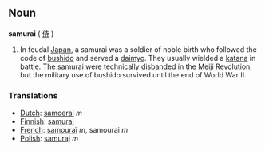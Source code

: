 ==Noun==
'''samurai''' ( [[侍]] )

#In feudal [[Japan]], a samurai was a soldier of noble birth who followed the code of [[bushido]] and served a [[daimyo]].  They usually wielded a [[katana]] in battle.  The samurai were technically disbanded in the Meiji Revolution, but the military use of bushido survived until the end of World War II.

===Translations===
*[[Dutch]]: [[samoerai]] ''m''
*[[Finnish]]: [[samurai]]
*[[French]]: [[samouraï]] ''m'', samourai ''m''
*[[Polish]]: [[samuraj]] ''m''